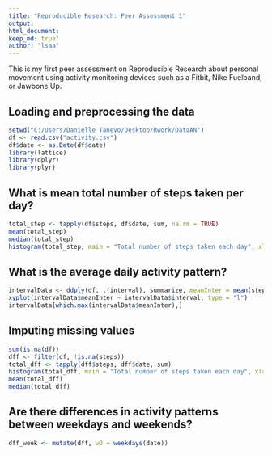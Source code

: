 ```yaml
---
title: "Reproducible Research: Peer Assessment 1"
output: 
html_document:
keep_md: true"
author: "lsaa"
---
```


This is my first peer assessment on Reproducible Research about personal movement using activity monitoring devices such as a Fitbit, Nike Fuelband, or Jawbone Up. 

## Loading and preprocessing the data
```r
setwd("C:/Users/Danielle Taneyo/Desktop/Rwork/DataAN")
df <- read.csv("activity.csv")
df$date <- as.Date(df$date)
library(lattice)
library(dplyr)
library(plyr)

```

## What is mean total number of steps taken per day?
```r
total_step <- tapply(df$steps, df$date, sum, na.rm = TRUE)
mean(total_step)
median(total_step)
histogram(total_step, main = "Total number of steps taken each day", xlab = "")
```

## What is the average daily activity pattern?
```r
intervalData <- ddply(df, .(interval), summarize, meanInter = mean(steps, na.rm =TRUE))
xyplot(intervalData$meanInter ~ intervalData$interval, type = "l")
intervalData[which.max(intervalData$meanInter),]
```

## Imputing missing values
```r
sum(is.na(df))
dff <- filter(df, !is.na(steps))
total_dff <- tapply(dff$steps, dff$date, sum)
histogram(total_dff, main = "Total number of steps taken each day", xlab = "")
mean(total_dff)
median(total_dff)
```

## Are there differences in activity patterns between weekdays and weekends?
```r
dff_week <- mutate(dff, wD = weekdays(date))
```